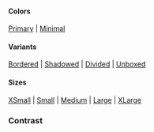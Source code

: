 
<PageTitle src="components/List" title="List" />
<Subtitle />
<Description />

#### Colors

[Primary](#color--primary) | [Minimal](#color--minimal)

#### Variants

[Bordered](#variant--bordered) | [Shadowed](#variant--shadowed) | [Divided](#variant--divided) | [Unboxed](#variant--unboxed)

#### Sizes

[XSmall](#size--xsmall) | [Small](#size--small) | [Medium](#size--medium) | [Large](#size--large) | [XLarge](#size--xlarge)

<Primary />
<ArgsTable story={PRIMARY_STORY} />
<Stories />

### Contrast

<Canvas contrast>
  <ThemeWrapper>
    <List
      contrast
      color="primary"
      items={[
        { id: 'normal0', label: 'Normal' },
        { id: 'selected', label: 'Selected', selected: true },
        { id: 'normal1', label: 'Normal' },
        { id: 'normal2', label: 'Normal' },
        { id: 'normal3', label: 'Normal' },
        { id: 'highlighted', label: 'Highlighted', highlighted: true },
        { id: 'disabled', label: 'Disabled', disabled: true },
        { id: 'inactive', label: 'Inactive', inactive: true },
      ]}
      variant="bordered"
    />
  </ThemeWrapper>
</Canvas>
